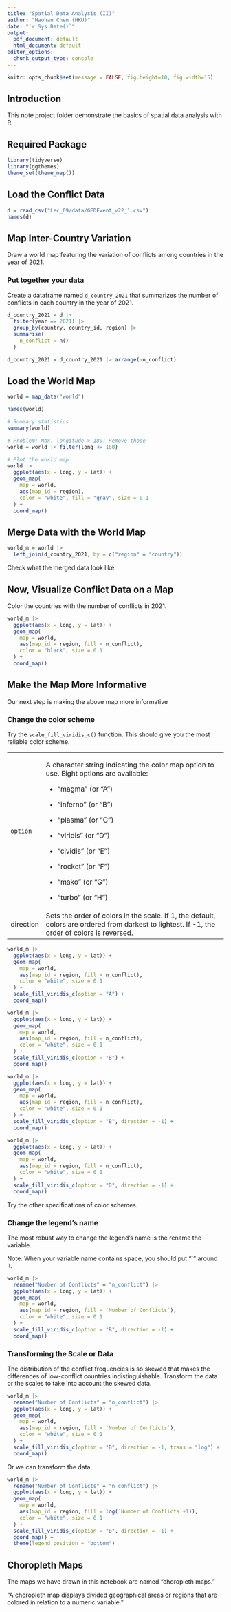 ---
title: "Spatial Data Analysis (II)"
author: "Haohan Chen (HKU)"
date: "`r Sys.Date()`"
output:
  pdf_document: default
  html_document: default
editor_options:
  chunk_output_type: console
---

```{r, include=FALSE}
knitr::opts_chunk$set(message = FALSE, fig.height=10, fig.width=15)
```

## Introduction

This note project folder demonstrate the basics of spatial data analysis with R.

## Required Package

```{r}
library(tidyverse)
library(ggthemes)
theme_set(theme_map())
```

## Load the Conflict Data

```{r}
d = read_csv("Lec_09/data/GEDEvent_v22_1.csv")
names(d)
```

## Map Inter-Country Variation

Draw a world map featuring the variation of conflicts among countries in the year of 2021.

### Put together your data

Create a dataframe named `d_country_2021` that summarizes the number of conflicts in each country in the year of 2021.

```{r}
d_country_2021 = d |>
  filter(year == 2021) |>
  group_by(country, country_id, region) |>
  summarise(
    n_conflict = n()
  )

d_country_2021 = d_country_2021 |> arrange(-n_conflict)

```

## Load the World Map

```{r}
world = map_data("world")

names(world)

# Summary statistics
summary(world)

# Problem: Max. longitude > 180! Remove those
world = world |> filter(long <= 180)
```

```{r}
# Plot the world map
world |>
  ggplot(aes(x = long, y = lat)) +
  geom_map(
    map = world,
    aes(map_id = region),
    color = "white", fill = "gray", size = 0.1
  ) +
  coord_map()

```

## Merge Data with the World Map

```{r}
world_m = world |>
  left_join(d_country_2021, by = c("region" = "country"))

```

Check what the merged data look like.

## Now, Visualize Conflict Data on a Map

Color the countries with the number of conflicts in 2021.

```{r}
world_m |>
  ggplot(aes(x = long, y = lat)) +
  geom_map(
    map = world,
    aes(map_id = region, fill = n_conflict),
    color = "black", size = 0.1
  ) +
  coord_map()
```

## Make the Map More Informative

Our next step is making the above map more informative

### Change the color scheme

Try the `scale_fill_viridis_c()` function. This should give you the most reliable color scheme.

+-----------+------------------------------------------------------------------------------------------------------------------------------------------------+
| `option`  | A character string indicating the color map option to use. Eight options are available:                                                        |
|           |                                                                                                                                                |
|           | -   "magma" (or "A")                                                                                                                           |
|           |                                                                                                                                                |
|           | -   "inferno" (or "B")                                                                                                                         |
|           |                                                                                                                                                |
|           | -   "plasma" (or "C")                                                                                                                          |
|           |                                                                                                                                                |
|           | -   "viridis" (or "D")                                                                                                                         |
|           |                                                                                                                                                |
|           | -   "cividis" (or "E")                                                                                                                         |
|           |                                                                                                                                                |
|           | -   "rocket" (or "F")                                                                                                                          |
|           |                                                                                                                                                |
|           | -   "mako" (or "G")                                                                                                                            |
|           |                                                                                                                                                |
|           | -   "turbo" (or "H")                                                                                                                           |
+-----------+------------------------------------------------------------------------------------------------------------------------------------------------+
| direction | Sets the order of colors in the scale. If 1, the default, colors are ordered from darkest to lightest. If -1, the order of colors is reversed. |
+-----------+------------------------------------------------------------------------------------------------------------------------------------------------+

```{r}
world_m |>
  ggplot(aes(x = long, y = lat)) +
  geom_map(
    map = world,
    aes(map_id = region, fill = n_conflict),
    color = "white", size = 0.1
  ) +
  scale_fill_viridis_c(option = "A") +
  coord_map()

world_m |>
  ggplot(aes(x = long, y = lat)) +
  geom_map(
    map = world,
    aes(map_id = region, fill = n_conflict),
    color = "white", size = 0.1
  ) +
  scale_fill_viridis_c(option = "B") +
  coord_map()

world_m |>
  ggplot(aes(x = long, y = lat)) +
  geom_map(
    map = world,
    aes(map_id = region, fill = n_conflict),
    color = "white", size = 0.1
  ) +
  scale_fill_viridis_c(option = "B", direction = -1) +
  coord_map()

world_m |>
  ggplot(aes(x = long, y = lat)) +
  geom_map(
    map = world,
    aes(map_id = region, fill = n_conflict),
    color = "white", size = 0.1
  ) +
  scale_fill_viridis_c(option = "D", direction = -1) +
  coord_map()
```

Try the other specifications of color schemes.

### Change the legend's name

The most robust way to change the legend's name is the rename the variable.

Note: When your variable name contains space, you should put "\`" around it.

```{r}
world_m |>
  rename("Number of Conflicts" = "n_conflict") |>
  ggplot(aes(x = long, y = lat)) +
  geom_map(
    map = world,
    aes(map_id = region, fill = `Number of Conflicts`),
    color = "white", size = 0.1
  ) +
  scale_fill_viridis_c(option = "B", direction = -1) +
  coord_map()
```

### Transforming the Scale or Data

The distribution of the conflict frequencies is so skewed that makes the differences of low-conflict countries indistinguishable. Transform the data or the scales to take into account the skewed data.

```{r}
world_m |>
  rename("Number of Conflicts" = "n_conflict") |>
  ggplot(aes(x = long, y = lat)) +
  geom_map(
    map = world,
    aes(map_id = region, fill = `Number of Conflicts`),
    color = "white", size = 0.1
  ) +
  scale_fill_viridis_c(option = "B", direction = -1, trans = "log") +
  coord_map()
```

Or we can transform the data

```{r}
world_m |>
  rename("Number of Conflicts" = "n_conflict") |>
  ggplot(aes(x = long, y = lat)) +
  geom_map(
    map = world,
    aes(map_id = region, fill = log(`Number of Conflicts`+1)),
    color = "white", size = 0.1
  ) +
  scale_fill_viridis_c(option = "B", direction = -1) +
  coord_map() +
  theme(legend.position = "bottom")
```

## Choropleth Maps

The maps we have drawn in this notebook are named "choropleth maps."

"A choropleth map displays divided geographical areas or regions that are colored in relation to a numeric variable."

